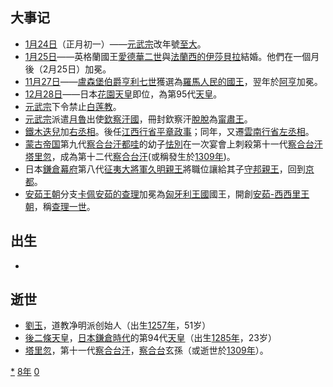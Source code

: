 {{yearTOC|1308|元'''[[至大|至大]]元年'''；越南'''[[興隆_(陳英宗)|興隆]]十六年'''；日本'''[[德治_(日本)|德治]]三年'''，'''[[延慶_(花園天皇)|延慶]]元年'''}}
== 大事记 ==
*[[1月24日|1月24日]]（正月初一）——[[元武宗|元武宗]]改年號[[至大|至大]]。
*[[1月25日|1月25日]]——英格蘭國王[[愛德華二世_(英格蘭)|愛德華二世]]與[[法蘭西的伊莎貝拉|法蘭西的伊莎貝拉]]結婚。他們在一個月後（2月25日）加冕。
*[[11月27日|11月27日]]——[[盧森堡伯爵|盧森堡伯爵]][[亨利七世_(神圣罗马帝国)|亨利七世]]獲選為[[羅馬人民的國王|羅馬人民的國王]]，翌年於[[阿亨|阿亨]]加冕。
*[[12月28日|12月28日]]——日本[[花園天皇|花園天皇]]即位，為第95代[[日本天皇|天皇]]。
*[[元武宗|元武宗]]下令禁止[[白莲教|白莲教]]。
*[[元武宗|元武宗]]派遣[[月魯|月魯]]出使[[欽察汗國|欽察汗國]]，冊封欽察汗[[脫脫_(金帳汗國)|脫脫]]為[[甯肅王|甯肅王]]。
*[[鐵木迭兒|鐵木迭兒]]加[[右丞相|右丞相]]。後任[[江西行省|江西行省]][[平章政事|平章政事]]；同年，又遷[[雲南行省|雲南行省]][[左丞相|左丞相]]。
*[[蒙古帝国|蒙古帝国]]第九代[[察合台汗|察合台汗]][[都哇|都哇]]的幼子[[怯別|怯別]]在一次宴會上刺殺第十一代[[察合台汗|察合台汗]][[塔里忽|塔里忽]]，成為第十二代[[察合台汗|察合台汗]](或稱發生於[[1309年|1309年]])。
*日本[[鎌倉幕府|鎌倉幕府]]第八代[[征夷大將軍|征夷大將軍]][[久明親王|久明親王]]將職位讓給其子[[守邦親王|守邦親王]]，回到[[京都|京都]]。
*[[安茹王朝|安茹王朝]]分支[[查理一世_(匈牙利)|卡佩安茹的查理]]加冕為[[匈牙利王國_(1301年－1526年)|匈牙利王國]]國王，開創[[安茹-西西里王朝|安茹-西西里王朝]]，稱[[查理一世_(匈牙利)|查理一世]]。

== 出生 ==
*

== 逝世 ==
{{Wikisource year mention}}
*[[劉玉_(道教人物)|劉玉]]，道教净明派创始人（出生[[1257年|1257年]]，51岁）
*[[後二條天皇|後二條天皇]]，[[日本|日本]][[鎌倉時代|鎌倉時代]]的第94代[[天皇|天皇]]（出生[[1285年|1285年]]，23岁）
*[[塔里忽|塔里忽]]，第十一代[[察合台汗|察合台汗]]，[[察合台|察合台]]玄孫（或逝世於[[1309年|1309年]]）。

[[Category:1308年|*]]
[[Category:1300年代|8年]]
[[Category:14世纪各年|0]]